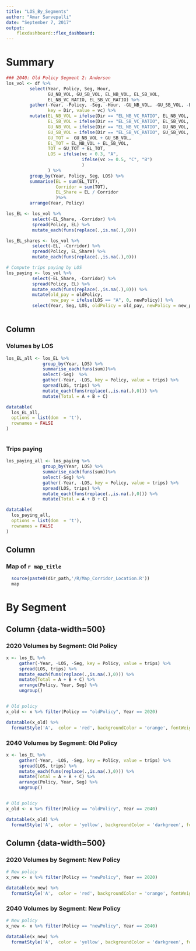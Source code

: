 ```yaml
---
title: "LOS_By_Segments"
author: "Amar Sarvepalli"
date: "September 7, 2017"
output: 
    flexdashboard::flex_dashboard:
---
```



Summary {data-navmenu="Summary"} 
=====================================

```r
### 2040: Old Policy Segment 2: Anderson
los_vol <- df %>% 
         select(Year, Policy, Seg, Hour, 
                GU_NB_VOL, GU_SB_VOL, EL_NB_VOL, EL_SB_VOL,
                EL_NB_VC_RATIO, EL_SB_VC_RATIO) %>%
         gather(-Year, -Policy, -Seg, -Hour, -GU_NB_VOL, -GU_SB_VOL, -EL_NB_VOL, -EL_SB_VOL,
                key = Dir, value = vc) %>%
         mutate(EL_NB_VOL = ifelse(Dir == "EL_NB_VC_RATIO", EL_NB_VOL, 0),
                EL_SB_VOL = ifelse(Dir == "EL_SB_VC_RATIO", EL_SB_VOL, 0),
                GU_NB_VOL = ifelse(Dir == "EL_NB_VC_RATIO", GU_NB_VOL, 0),
                GU_SB_VOL = ifelse(Dir == "EL_SB_VC_RATIO", GU_SB_VOL, 0),
                GU_TOT =  GU_NB_VOL + GU_SB_VOL,
                EL_TOT = EL_NB_VOL + EL_SB_VOL,
                TOT = GU_TOT + EL_TOT,
                LOS = ifelse(vc < 0.3, "A",
                             ifelse(vc >= 0.5, "C", "B")
                             )
                ) %>%
         group_by(Year, Policy, Seg, LOS) %>%
         summarise(EL = sum(EL_TOT),
                   Corridor = sum(TOT),
                   EL_Share = EL / Corridor
                   )%>%
         arrange(Year, Policy)

los_EL <- los_vol %>% 
          select(-EL_Share, -Corridor) %>%
          spread(Policy, EL) %>%
          mutate_each(funs(replace(.,is.na(.),0)))

los_EL_shares <- los_vol %>% 
          select(-EL, -Corridor) %>%
          spread(Policy, EL_Share) %>%
          mutate_each(funs(replace(.,is.na(.),0)))

# Compute trips paying by LOS
los_paying <- los_vol %>% 
          select(-EL_Share, -Corridor) %>%
          spread(Policy, EL) %>%
          mutate_each(funs(replace(.,is.na(.),0))) %>%
          mutate(old_pay = oldPolicy,
                 new_pay = ifelse(LOS == "A", 0, newPolicy)) %>%
          select(Year, Seg, LOS, oldPolicy = old_pay, newPolicy = new_pay)
          
```


Column {data-width=350}
-------------------------------------

### Volumes by LOS 
```r
los_EL_all <- los_EL %>% 
              group_by(Year, LOS) %>% 
              summarise_each(funs(sum))%>% 
              select(-Seg)  %>%
              gather(-Year, -LOS, key = Policy, value = trips) %>% 
              spread(LOS, trips) %>% 
              mutate_each(funs(replace(.,is.na(.),0))) %>%
              mutate(Total = A + B + C)

datatable(
  los_EL_all, 
  options = list(dom  = 't'),
  rownames = FALSE
)



```


### Trips paying
```r
los_paying_all <- los_paying %>% 
              group_by(Year, LOS) %>% 
              summarise_each(funs(sum))%>% 
              select(-Seg) %>%
              gather(-Year, -LOS, key = Policy, value = trips) %>% 
              spread(LOS, trips) %>% 
              mutate_each(funs(replace(.,is.na(.),0))) %>%
              mutate(Total = A + B + C)

datatable(
  los_paying_all, 
  options = list(dom  = 't'),
  rownames = FALSE
)

```


Column {data-width=700}
-------------------------------------
### Map of  `r map_title`

```r

  source(paste0(dir_path,'/R/Map_Corridor_Location.R'))
  map

```


By Segment {data-navmenu="Summary"} 
=====================================

Column {data-width=500}{.tabset}
-------------------------------------

### 2020 Volumes by Segment: Old Policy 
```r

x <- los_EL %>% 
     gather(-Year, -LOS, -Seg, key = Policy, value = trips) %>% 
     spread(LOS, trips) %>% 
     mutate_each(funs(replace(.,is.na(.),0))) %>%
     mutate(Total = A + B + C) %>%
     arrange(Policy, Year, Seg) %>% 
     ungroup()


# Old policy
x_old <- x %>% filter(Policy == "oldPolicy", Year == 2020)

datatable(x_old) %>%
  formatStyle('A',  color = 'red', backgroundColor = 'orange', fontWeight = 'bold')

```

### 2040 Volumes by Segment: Old Policy 
```r

x <- los_EL %>% 
     gather(-Year, -LOS, -Seg, key = Policy, value = trips) %>% 
     spread(LOS, trips) %>% 
     mutate_each(funs(replace(.,is.na(.),0))) %>%
     mutate(Total = A + B + C) %>%
     arrange(Policy, Year, Seg) %>% 
     ungroup()


# Old policy
x_old <- x %>% filter(Policy == "oldPolicy", Year == 2040)

datatable(x_old) %>%
  formatStyle('A',  color = 'yellow', backgroundColor = 'darkgreen', fontWeight = 'bold')


```


Column {data-width=500}{.tabset}
-------------------------------------

### 2020 Volumes by Segment: New Policy 
```r
# New policy
x_new <- x %>% filter(Policy == "newPolicy", Year == 2020)

datatable(x_new) %>%
  formatStyle('A',  color = 'red', backgroundColor = 'orange', fontWeight = 'bold')


```


### 2040 Volumes by Segment: New Policy  
```r

# New policy
x_new <- x %>% filter(Policy == "newPolicy", Year == 2040)

datatable(x_new) %>%
  formatStyle('A',  color = 'yellow', backgroundColor = 'darkgreen', fontWeight = 'bold')


```

